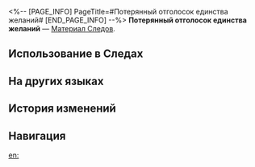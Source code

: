 <%-- [PAGE_INFO]
PageTitle=#Потерянный отголосок единства желаний#
[END_PAGE_INFO] --%>
{{Предмет Инфобокс
|id          = 110505
|Изображение = Предмет Потерянный отголосок единства желаний.png
|Тип         = Материал Следов
|Инвентарь   = Материалы улучшения
|Редкость    = 4
|Эффект      = 
|Описание    = Продвинутый материал для повышения уровня Следов.
|Источник1   = [[Эхо войны: Дань вежливости бренных грёз]]
}}
{{Описание|Только она отбивала величайший ритм до тех пор, пока он не затерялся в хоре.<br />И всё же её слушатели отказывались молчать. Глупец-мечтатель отнял струну единства желаний, и фальшивый исполнитель вновь сыграл мелодию с запылённых нот.<br /><br />''«Звёзды - носители закона для всех живых существ - можно очертить кончиками пальцев... Сегодня все грёзы воплотятся в жизнь, и бесчисленные старые законы пропадут в безвестности».''}}
'''Потерянный отголосок единства желаний''' — [[Материал Следов]].

==Использование в Следах==
{{Использование в следах}}

==На других языках==
{{На других языках
|en   = Lost Echo of the Shared Wish
|zhs  = 同愿的遗音
|zht  = 同願的遺音
|ja   = 同願の遺音
|ko   = 공동의 염원의 유음
|es   = Eco perdido del deseo compartido
|fr   = Écho perdu du vœu partagé
|ru   = Потерянный отголосок единства желаний
|th   = Lost Echo of the Shared Wish
|vi   = Dư Âm Đồng Nguyện
|de   = Verlorenes Echo des gemeinsamen Wunsches
|id   = Lost Echo of the Shared Wish
|pt   = Eco Perdido do Desejo Partilhado
}}

==История изменений==
{{История изменений|3.5}}

==Навигация==
{{Материалы улучшения Навбокс}}

[[en:]]